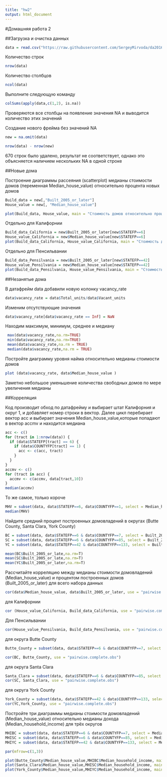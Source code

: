 ---
title: "hw2"
output: html_document
---
#Домашняя работа 2

##Загрузка и очистка данных
```{r}
data = read.csv("https://raw.githubusercontent.com/SergeyMirvoda/da2016/master/data/calif_penn_2011.csv")

```
Количество строк
```{r}
nrow(data)
```
Количество столбцов
```{r}
ncol(data)
```
Выполните следующую команду 
```{r}
colSums(apply(data,c(1,2), is.na))
```
Проверяются все столбцы на появление значения NA и выводится количество этих значений

Создание нового фрейма без значений NA
```{r}
new = na.omit(data)
```

```{r}
nrow(data) - nrow(new)
```
670 строк было удалено, результат не соответствует, однако это объясняется наличием нескольких NA в одной строке

##Новые дома

Построение диаграммы рассеяния (scatterplot) медианы стоимости домов (переменная Median_house_value) относительно процента новых домов
```{r}
Build_data = new[,"Built_2005_or_later"]
House_value = new[, "Median_house_value"]

plot(Build_data, House_value, main = "Cтоимость домов относительно процента новых", xlab ="Built 2005 or later", ylab = "Median house value" )
```

Отдельно для Калифорнии
```{r}
Build_data_California = new$Built_2005_or_later[new$STATEFP==6]
House_value_California = new$Median_house_value[new$STATEFP==6]
plot(Build_data_California, House_value_California, main = "Cтоимость домов относительно процента новых в Калифорнии", xlab ="Built 2005 or later", ylab = "Median house value" )
```

Отдельно для Пенсильвании
```{r}
Build_data_Pensilvania = new$Built_2005_or_later[new$STATEFP==42]
House_value_Pensilvania = new$Median_house_value[new$STATEFP==42]
plot(Build_data_Pensilvania, House_value_Pensilvania, main = "Cтоимость домов относительно процента новых в Пенсильвании", xlab ="Built 2005 or later", ylab = "Median house value" )
```

##Незанятые дома

В датафрейм data добавили новую колонку vacancy_rate
```{r}
data$vacancy_rate = data$Total_units/data$Vacant_units
```

Изменим отсутствующие значения
```{r}
data$vacancy_rate[data$vacancy_rate == Inf] = NaN

```

Находим максимум, минимум, среднее и медиану
```{r}
 max(data$vacancy_rate,na.rm=TRUE)
 min(data$vacancy_rate,na.rm=TRUE)
 mean(data$vacancy_rate,na.rm = TRUE)
 median(data$vacancy_rate,na.rm = TRUE)
```
Постройте диаграмму уровня найма относительно медианы стоимости домов
```{r}
plot (data$vacancy_rate, data$Median_house_value )
```
Заметно небольшое уменьшение количества свободных домов по мере увеличения медианы

##Корреляция

Код производит обход по датафрейму и выбирает штат Калифорния и округ 1, и добавляет номер строки в вектор. Далее цикл перебирает вектор acc и выбирает значения Median_house_value,которые попадают в вектор accmv и находится медиана

```{r}
acc <- c()
for (tract in 1:nrow(data)) {
  if (data$STATEFP[tract] == 6) {
    if (data$COUNTYFP[tract] == 1) {
      acc <- c(acc, tract)
    }
  }
}
accmv <- c()
for (tract in acc) {
  accmv <- c(accmv, data[tract,10])
}
median(accmv)
```
То же самое, только короче
```{r}
MHV = subset(data, data$STATEFP==6, data$COUNTYFP==1, select = Median_house_value)
median(MHV)
```
Найдите средний процент построенных домовладений в округах (Butte County, Santa Clara, York County)
```{r}
BC = subset(data, data$STATEFP==6 & data$COUNTYFP==7, select = Built_2005_or_later)
SC = subset(data, data$STATEFP==6 & data$COUNTYFP==85, select = Built_2005_or_later)
YC = subset(data, data$STATEFP==42 & data$COUNTYFP==133, select = Built_2005_or_later)
```
```{r}
mean(BC$Built_2005_or_late,na.rm=T)
mean(SC$Built_2005_or_late,na.rm=T)
mean(YC$Built_2005_or_later,na.rm=T)
```
Рассчитайте корреляцию между медианы стоимости домовладений (Median_house_value) и процентом построенных домов (Built_2005_or_later)
для всего набора данных
```{r}
cor(data$Median_house_value, data$Built_2005_or_later, use = "pairwise.complete.obs")
```
для Калифорнии
```{r}
cor (House_value_California, Build_data_California, use = "pairwise.complete.obs")
```

Для Пенсильвании
```{r}
cor(House_value_Pensilvania, Build_data_Pensilvania, use = "pairwise.complete.obs")
```
для округа Butte County

```{r}
Butte_County = subset(data, data$STATEFP==6 & data$COUNTYFP==7, select = Median_house_value)

cor(BC, Butte_County, use = "pairwise.complete.obs")
```
для округа Santa Clara
```{r}
Santa_Clara = subset(data, data$STATEFP==6 & data$COUNTYFP==85, select = Median_house_value)
cor(SC, Santa_Clara, use = "pairwise.complete.obs")
```
для округа York County
```{r}
York_County = subset(data, data$STATEFP==42 & data$COUNTYFP==133, select = Median_house_value)
cor(YC,York_County, use = "pairwise.complete.obs")
```

Постройте три диаграммы медианы стоимости домовладений (Median_house_value) относительно медианы дохода (Median_household_income) для трёх округов

```{r}
MHIBC = subset(data, data$STATEFP==6 & data$COUNTYFP==7, select = Median_household_income)
MHISC = subset(data, data$STATEFP==6 & data$COUNTYFP==85, select = Median_household_income)
MHIYC = subset(data, data$STATEFP==42 & data$COUNTYFP==133, select = Median_household_income)

par(mfrow=c(1,3))

plot(Butte_County$Median_house_value,MHIBC$Median_household_income, main = "Butte County", xlab = "Median house value", ylab = "Median household income")
plot(Santa_Clara$Median_house_value,MHISC$Median_household_income, main = "Santa Clara", xlab = "Median house value", ylab = "Median household income")
plot(York_County$Median_house_value,MHIYC$Median_household_income, main = "York County", xlab = "Median house value", ylab = "Median household income")
```

